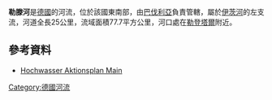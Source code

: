 {{Coord|50|16|55|N|11|1|15|E|display=title}}

'''勒滕河'''是[[德國|德國]]的河流，位於該國東南部，由[[巴伐利亞|巴伐利亞]]負責管轄，屬於[[伊茨河|伊茨河]]的左支流，河道全長25公里，流域面積77.7平方公里，河口處在[[勒登塔爾|勒登塔爾]]附近。

==參考資料==
* [http://www.hopla-main.de/index.php?option=com_content&view=article&id=79&Itemid=75 Hochwasser Aktionsplan Main]

{{Germany-geo-stub}}
[[Category:德國河流|Category:德國河流]]
